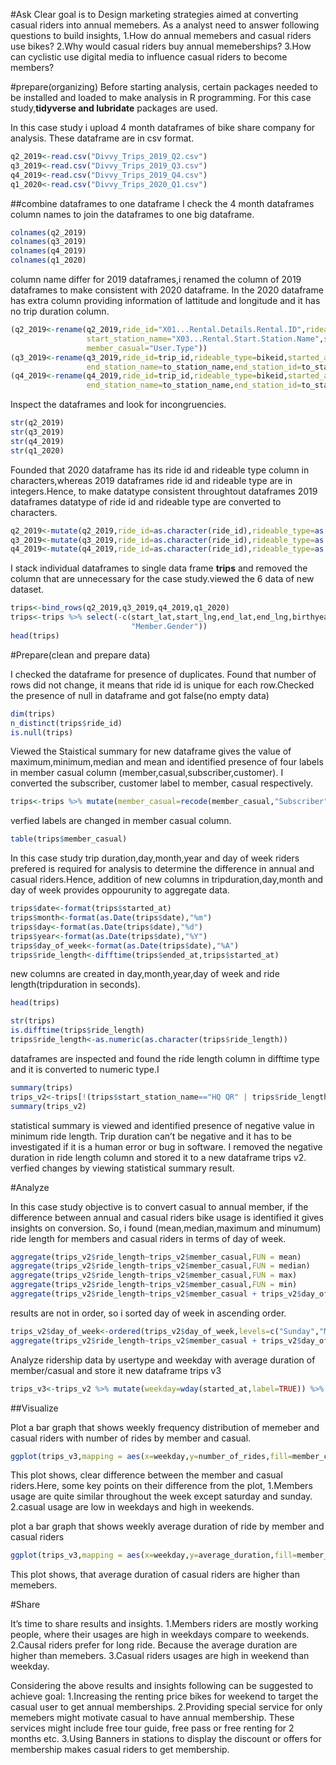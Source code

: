   
#Ask
  Clear goal is to Design marketing strategies aimed at converting casual riders into annual memebers. As a analyst need to answer following questions to build insights,
  1.How do annual memebers and casual riders use bikes?
  2.Why would casual riders buy annual memeberships?
  3.How can cyclistic use digital media to influence casual riders to become members?
  
#prepare(organizing)
  Before starting analysis, certain packages needed to be installed and loaded to make analysis in R programming. For this case study,**tidyverse and lubridate** packages are used.

In this case study i upload 4 month dataframes of bike share company for analysis. These dataframe are in csv format.

```{r upload}
q2_2019<-read.csv("Divvy_Trips_2019_Q2.csv")
q3_2019<-read.csv("Divvy_Trips_2019_Q3.csv")
q4_2019<-read.csv("Divvy_Trips_2019_Q4.csv")
q1_2020<-read.csv("Divvy_Trips_2020_Q1.csv")
```

##combine dataframes to one dataframe
  I check the 4 month dataframes column names to join the dataframes to one big dataframe.
  
```{r column name}
colnames(q2_2019)
colnames(q3_2019)
colnames(q4_2019)
colnames(q1_2020)
```

  column name differ for 2019 dataframes,i renamed the column of 2019 dataframes to make consistent with 2020 dataframe. In the 2020 dataframe has extra column providing information of lattitude and longitude and it has no trip duration column.
  
```{r rename column}
(q2_2019<-rename(q2_2019,ride_id="X01...Rental.Details.Rental.ID",rideable_type="X01...Rental.Details.Bike.ID",started_at="X01...Rental.Details.Local.Start.Time",ended_at="X01...Rental.Details.Local.End.Time",
                 start_station_name="X03...Rental.Start.Station.Name",start_station_id="X03...Rental.Start.Station.ID",end_station_name="X02...Rental.End.Station.Name",end_station_id= "X02...Rental.End.Station.ID",
                 member_casual="User.Type"))
(q3_2019<-rename(q3_2019,ride_id=trip_id,rideable_type=bikeid,started_at=start_time,ended_at=end_time,start_station_name=from_station_name,start_station_id=from_station_id,
                 end_station_name=to_station_name,end_station_id=to_station_id,member_casual=usertype))
(q4_2019<-rename(q4_2019,ride_id=trip_id,rideable_type=bikeid,started_at=start_time,ended_at=end_time,start_station_name=from_station_name,start_station_id=from_station_id,
                 end_station_name=to_station_name,end_station_id=to_station_id,member_casual=usertype))
```

  Inspect the dataframes and look for incongruencies. 

```{r datatype inspection}
str(q2_2019)
str(q3_2019)
str(q4_2019)
str(q1_2020)
```

  Founded that 2020 dataframe has its ride id and rideable type column in characters,whereas 2019 dataframes ride id and rideable type are in integers.Hence, to make datatype consistent throughtout dataframes 2019 dataframes datatype of ride id and rideable type are converted to characters.

```{r changing datatype}
q2_2019<-mutate(q2_2019,ride_id=as.character(ride_id),rideable_type=as.character(rideable_type))
q3_2019<-mutate(q3_2019,ride_id=as.character(ride_id),rideable_type=as.character(rideable_type))
q4_2019<-mutate(q4_2019,ride_id=as.character(ride_id),rideable_type=as.character(rideable_type))
```

  I stack individual dataframes to single data frame **trips** and removed the column that are unnecessary for the case study.viewed the 6 data of new dataset.

```{r join the dataframes}
trips<-bind_rows(q2_2019,q3_2019,q4_2019,q1_2020)
trips<-trips %>% select(-c(start_lat,start_lng,end_lat,end_lng,birthyear,gender,tripduration,"X01...Rental.Details.Duration.In.Seconds.Uncapped","X05...Member.Details.Member.Birthday.Year",
                           "Member.Gender"))
head(trips)
```

#Prepare(clean and prepare data)

  I checked the dataframe for presence of duplicates. Found that number of rows did not change, it means that ride id is unique for each row.Checked the presence of null in dataframe and got false(no empty data)
  
```{r clean data}
dim(trips)
n_distinct(trips$ride_id)
is.null(trips)
```

  Viewed the Staistical summary for new dataframe gives the value of maximum,minimum,median and mean and identified presence of four labels in member casual column (member,casual,subscriber,customer). I converted the subscriber, customer label to member, casual respectively.
  
```{r filter to two label}
trips<-trips %>% mutate(member_casual=recode(member_casual,"Subscriber"="member","Customer"="casual"))
```

verfied labels are changed in member casual column.

```{r}
table(trips$member_casual)
```

In this case study trip duration,day,month,year and day of week riders prefered is required for analysis to determine the difference in annual and casual riders.Hence, addition of new columns in tripduration,day,month and day of week provides oppourunity to aggregate data.

```{r creating new column}
trips$date<-format(trips$started_at)
trips$month<-format(as.Date(trips$date),"%m")
trips$day<-format(as.Date(trips$date),"%d")
trips$year<-format(as.Date(trips$date),"%Y")
trips$day_of_week<-format(as.Date(trips$date),"%A")
trips$ride_length<-difftime(trips$ended_at,trips$started_at)
```
  
  new columns are created in day,month,year,day of week and ride length(tripduration in seconds).

```{r}
head(trips)
```


```{r}
str(trips)
is.difftime(trips$ride_length)
trips$ride_length<-as.numeric(as.character(trips$ride_length))
```

dataframes are inspected and found the ride length column in difftime type and it is converted to numeric type.I

```{r satistical summary}
summary(trips)
trips_v2<-trips[!(trips$start_station_name=="HQ QR" | trips$ride_length<0),]
summary(trips_v2)
```

statistical summary is viewed and identified presence of negative value in minimum ride length. Trip duration can't be negative and it has to be investigated if it is a human error or bug in software. I removed the negative duration in ride length column and stored it to a new dataframe trips v2. verfied changes by viewing statistical summary result.  

#Analyze

In this case study objective is to convert casual to annual member, if the difference between annual and casual riders bike usage is identified it gives insights on conversion. So, i found (mean,median,maximum and minumum) ride length for members and casual riders in terms of day of week.
  
```{r analyze}
aggregate(trips_v2$ride_length~trips_v2$member_casual,FUN = mean)
aggregate(trips_v2$ride_length~trips_v2$member_casual,FUN = median)
aggregate(trips_v2$ride_length~trips_v2$member_casual,FUN = max)
aggregate(trips_v2$ride_length~trips_v2$member_casual,FUN = min)
aggregate(trips_v2$ride_length~trips_v2$member_casual + trips_v2$day_of_week,FUN = mean)
```

results are not in order, so i sorted day of week in ascending order.

```{r}
trips_v2$day_of_week<-ordered(trips_v2$day_of_week,levels=c("Sunday","Monday","Tuesday","Wednesday","Thursday","Friday","Saturday"))
aggregate(trips_v2$ride_length~trips_v2$member_casual + trips_v2$day_of_week,FUN = mean)
```

Analyze ridership data by usertype and weekday with average duration of member/casual and store it new dataframe trips v3

```{r sort in order}
trips_v3<-trips_v2 %>% mutate(weekday=wday(started_at,label=TRUE)) %>% group_by(member_casual,weekday) %>% summarise(number_of_rides=n(),average_duration=mean(ride_length)) %>% arrange(member_casual,weekday)
```

##Visualize

  Plot a bar graph that shows weekly frequency distribution of memeber and casual riders with number of rides by member and casual.

```{r bar chart}
ggplot(trips_v3,mapping = aes(x=weekday,y=number_of_rides,fill=member_casual))+geom_col(position = "dodge")
```
 
 This plot shows, clear difference between the member and casual riders.Here, some key points on their difference from the plot,
  1.Members usage are quite similar throughout the week except saturday and sunday.
  2.casual usage are low in weekdays and high in weekends.
  
  plot a bar graph that shows weekly average duration of ride by member and casual riders
  
```{r bar chart1}
ggplot(trips_v3,mapping = aes(x=weekday,y=average_duration,fill=member_casual))+geom_col(position = "dodge")
```

 This plot shows, that average duration of casual riders are higher than memebers.
 
#Share
  
It's time to share results and insights.
  1.Members riders are mostly working people, where their usages are high in weekdays compare to weekends.
  2.Causal riders prefer for long ride. Because the average duration are higher than memebers.
  3.Casual riders usages are high in weekend than weekday.
  
Considering the above results and insights following can be suggested to achieve goal:
  1.Increasing the renting price bikes for weekend to target the casual user to get annual memberships.
  2.Providing special service for only memebers might motivate casual to have annual membership. These services might include free tour guide, free pass or free renting for 2 months etc.
  3.Using Banners in stations to display the discount or offers for membership makes casual riders to get membership.
  

  

